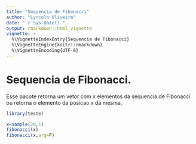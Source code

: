 ```yaml
---
title: "Sequencia de Fibonacci"
author: "Lyncoln Oliveira"
date: "`r Sys.Date()`"
output: rmarkdown::html_vignette
vignette: >
  %\VignetteIndexEntry{Sequencia de Fibonacci}
  %\VignetteEngine{knitr::rmarkdown}
  %\VignetteEncoding{UTF-8}
---
```


# Sequencia de Fibonacci.

Esse pacote retorna um vetor com x elementos da sequencia de Fibonacci
ou retorna o elemento da posicao x da mesma.

```r
library(teste)

x=sample(20,1)
fibonacci(x)
fibonacci(x,arg=F)
```


